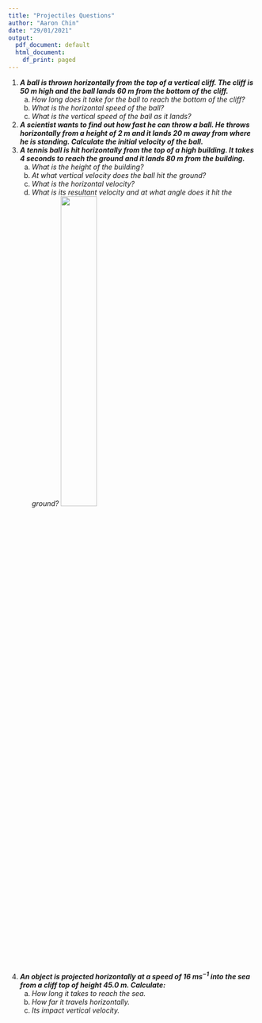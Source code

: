 ---
title: "Projectiles Questions"
author: "Aaron Chin"
date: "29/01/2021"
output:
  pdf_document: default
  html_document:
    df_print: paged
---

1. **_A ball is thrown horizontally from the top of a vertical cliff. The cliff is 50 m high and the ball lands 60 m from the bottom of the cliff._**
    a) _How long does it take for the ball to reach the bottom of the cliff?_
    \begin{align*}
    s &= ut + \frac{1}{2}at^2\\
    -50 &= 0 \times t + \frac{1}{2} \times -9.81 \times t^2\\
    \frac{1}{2} \times -9.81t^2 &= -50\\
    \frac{1}{2}\times 9.81t^2 &= 50\\
    9.81t^2 &= 100\\
    t^2 &= 10.19...\\
    t &= 3.19\: s \quad (3s.f.)
    \end{align*}
    b) _What is the horizontal speed of the ball?_
    \begin{align*}
    v &= \frac{s}{t}\\
    &= \frac{60}{3.19...}\\
    &= 18.8\:ms^{-1}\quad(3s.f.)
    \end{align*}
    c) _What is the vertical speed of the ball as it lands?_
    \begin{align*}
    s_v = -50 \quad u_v = 0 \quad v_v &= v_v \quad a_v = -9.81 \quad t = 3.19\\\\
    v^2 - u^2 &= 2as\\
    v^2 &= u^2 + 2as\\
    v &= \sqrt{u^2 + 2as}\\
    &= \sqrt{0^2 + 2\times-9.81\times-50}\\
    &= 31.3 \: ms^{-1} \quad (3s.f.)
    \end{align*}

2. _**A scientist wants to find out how fast he can throw a ball. He throws horizontally from a height of 2 m and it lands 20 m away from where he is standing. Calculate the initial velocity of the ball.**_     
\begin{align*}
s_v = -2 \quad u_v = 0 \quad v_v &= ? \quad a_v = -9.81 \quad t_v = t_v\\
s &= ut + \frac{1}{2}at^2\\
-2 &= 0 \times t \times\frac{1}{2}\times -9.81 \times t^2\\
-2 &= \frac{1}{2} \times -9.81 \times t^2\\
-4 &= -9.81t^2\\
9.81t^2 &= 4\\
t^2 &= \frac{4}{9.81}\\
t &= \sqrt{\frac{4}{9.81}}\\
t &= 0.6385... \: s\\\\
v_h = v_h \quad s_h &= 20 \quad t=0.6835...\\
v &= \frac{s}{t}\\
&= 31.3 \: ms^{-1} \quad(3s.f.)
\end{align*}
3. _**A tennis ball is hit horizontally from the top of a high building. It takes 4 seconds to reach the ground and it lands 80 m from the building.**_
    a) _What is the height of the building?_
    \begin{align*}
    s&= u_vt + \frac{1}{2}at^2 \\
    &= 0 \times 4 + \frac{1}{2}\times -9.81 \times 4^2\\
    &= -78.48 \; m\\
    \text{height}&= 78.48 \; m
    \end{align*}
    b) _At what vertical velocity does the ball hit the ground?_
    \begin{align*}
    v &= u + at\\
    &= 0 + -9.81 \times 4\\
    &= -39.24 \: ms^{-1}
    \end{align*}
    c) _What is the horizontal velocity?_
    \begin{align*}
    v_h &= \frac{s_h}{t}\\
    &= \frac{80}{4}\\
    &= 20 \: ms^{-1}\\
    \end{align*}
    d) _What is its resultant velocity and at what angle does it hit the ground?_
    \begin{align*}
    v_v &= -39.24 \\
    v_h &= 20 \\
    v_R &= \sqrt{(-39.24)^2 + 20^2}\\
    &= 44.04\:ms^{-1}\\
    \end{align*}
    ![](C:\Users\M3RCY\Documents\Aaron\A-Level\Physics\Booklets\tex notes\Projectiles Questions\3d.png){ width=40% }
    \begin{align*}
    \tan\theta &= \frac{39.24}{20}\\
    &= 1.962\\
    \theta &= 63.0^{\circ}\quad (3s.f.)\\\\
    v_R &= 44.04\:ms^{-1}\text{, }63.0^{\circ} \text{ from the horizontal (ground upon impact).}
    \end{align*}
    
4. _**An object is projected horizontally at a speed of $16 \: ms^{-1}$ into the sea from a cliff top of height 45.0 m. Calculate:**_
    a) _How long it takes to reach the sea._
    \begin{align*}
    s_v = -45 \quad u_v = 0 \quad v_v &= v_v \quad a_v = -9.81 \quad t = t\\
    s_v &= u_vt + \frac{1}{2}a_vt^2\\
    -45 &= 0 \times t + \frac{1}{2}\times -9.81 \times t^2\\
    -45 &= \frac{1}{2}\times -9.81 \times t^2 \\
    -90 &= -9.81t^2\\
    9.81t^2 &= 90 \\
    t^2 &= 9.17...\\
    t&= 3.03 \: s \quad(3s.f.)
    \end{align*}
    b) _How far it travels horizontally._
    \begin{align*}
    v_h &= \frac{s_h}{t}\\
    s_h &= v_h \times t\\
    &= 16 \times 3.03...\\
    &= 48.5 \: m \quad (3s.f.)
    \end{align*}
    c) _Its impact vertical velocity._
    \begin{align*}
     s_v = -45 \quad u_v = 0 \quad v_v &= v_v \quad a_v = -9.81 \quad t = t\\
     v_v^2 - u^2 &= 2as\\
     v_v^2 &= u^2 + 2as\\
     v_v &= \sqrt{u^2 + 2as}\\
     &= \sqrt{0 + 2 \times -9.81 \times -45}\\
     &= 29.7 \: ms^{-1} \quad (3s.f.)
     \end{align*}
    
